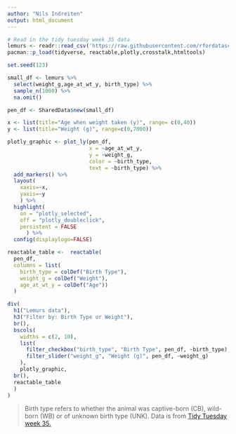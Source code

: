 ```yaml
---
author: "Nils Indreiten"
output: html_document
---
```


```r
# Read in the tidy tuesday week 35 data
lemurs <- readr::read_csv('https://raw.githubusercontent.com/rfordatascience/tidytuesday/master/data/2021/2021-08-24/lemur_data.csv')
pacman::p_load(tidyverse, reactable,plotly,crosstalk,htmltools)
```

```r
set.seed(123)

small_df <- lemurs %>% 
  select(weight_g,age_at_wt_y, birth_type) %>% 
  sample_n(1000) %>% 
  na.omit()

pen_df <- SharedData$new(small_df)

x <- list(title="Age when weight taken (y)", range= c(0,40))
y <- list(title="Weight (g)", range=c(0,7000))

plotly_graphic <- plot_ly(pen_df,
                          x = ~age_at_wt_y,
                          y = ~weight_g,
                          color = ~birth_type,
                          text = ~birth_type) %>% 
  add_markers() %>% 
  layout(
    xaxis=~x,
    yaxis=~y
    ) %>% 
  highlight(
    on = "plotly_selected",
    off = "plotly_doubleclick",
    persistent = FALSE
      ) %>% 
  config(displaylogo=FALSE)

reactable_table <-  reactable(
  pen_df,
  columns = list(
    birth_type = colDef("Birth Type"),
    weight_g = colDef("Weight"),
    age_at_wt_y = colDef("Age"))
  )

```

```r
div(
  h1("Lemurs data"),
  h3("Filter by: Birth Type or Weight"),
  br(),
  bscols(
    widths = c(2, 10),
    list(
      filter_checkbox("birth_type", "Birth Type", pen_df, ~birth_type),
      filter_slider("weight_g", "Weight (g)", pen_df, ~weight_g)
    ),
    plotly_graphic,
  br(),
  reactable_table
  )
)  
```

> Birth type refers to whether the animal was captive-born (CB), wild-born (WB) or of unknown birth type (UNK). Data is from [Tidy Tuesday week 35.](https://github.com/rfordatascience/tidytuesday/blob/master/data/2021/2021-08-24/readme.md)
